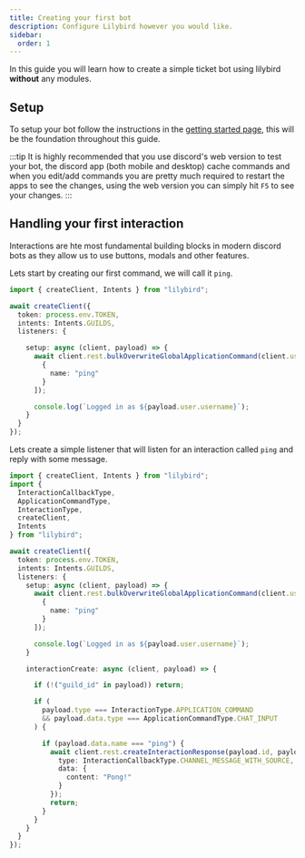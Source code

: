```yaml
---
title: Creating your first bot
description: Configure Lilybird however you would like.
sidebar:
  order: 1
---
```



In this guide you will learn how to create a simple ticket bot using lilybird **without** any modules.

## Setup

To setup your bot follow the instructions in the [getting started page](../getting-started/), this will be the foundation throughout this guide.

:::tip
It is highly recommended that you use discord's web version to test your bot, the discord app (both mobile and desktop) cache commands and when you edit/add commands you are pretty much required to restart the apps to see the changes, using the web version you can simply hit `F5` to see your changes.
:::

## Handling your first interaction

Interactions are hte most fundamental building blocks in modern discord bots as they allow us to use buttons, modals and other features.

Lets start by creating our first command, we will call it `ping`.

```ts title="index.ts" showLineNumbers {"1. Make the function async":7-8} ins={9-13} collapse={4-6}
import { createClient, Intents } from "lilybird";

await createClient({
  token: process.env.TOKEN,
  intents: Intents.GUILDS,
  listeners: {

    setup: async (client, payload) => {
      await client.rest.bulkOverwriteGlobalApplicationCommand(client.user.id, [
        {
          name: "ping"
        }
      ]);

      console.log(`Logged in as ${payload.user.username}`);
    }
  }
});

```

Lets create a simple listener that will listen for an interaction called `ping` and reply with some message.

```ts title="index.ts" showLineNumbers del={1} ins={2-5} collapse={11-22} ins={"1. Define the listener":23-24} ins={"2. Narrow down the interaction type so only interactions in guilds will be handled": 25-26} ins={"3. Only chat input interactions should be handled in this case":27-31} ins={"4. Handle the ping command":32-43}
import { createClient, Intents } from "lilybird";
import {
  InteractionCallbackType,
  ApplicationCommandType,
  InteractionType,
  createClient,
  Intents
} from "lilybird";

await createClient({
  token: process.env.TOKEN,
  intents: Intents.GUILDS,
  listeners: {
    setup: async (client, payload) => {
      await client.rest.bulkOverwriteGlobalApplicationCommand(client.user.id, [
        {
          name: "ping"
        }
      ]);

      console.log(`Logged in as ${payload.user.username}`);
    }

    interactionCreate: async (client, payload) => {

      if (!("guild_id" in payload)) return;

      if (
        payload.type === InteractionType.APPLICATION_COMMAND
        && payload.data.type === ApplicationCommandType.CHAT_INPUT
      ) {

        if (payload.data.name === "ping") {
          await client.rest.createInteractionResponse(payload.id, payload.token, {
            type: InteractionCallbackType.CHANNEL_MESSAGE_WITH_SOURCE,
            data: {
              content: "Pong!"
            }
          });
          return;
        }
      }
    }
  }
});
```